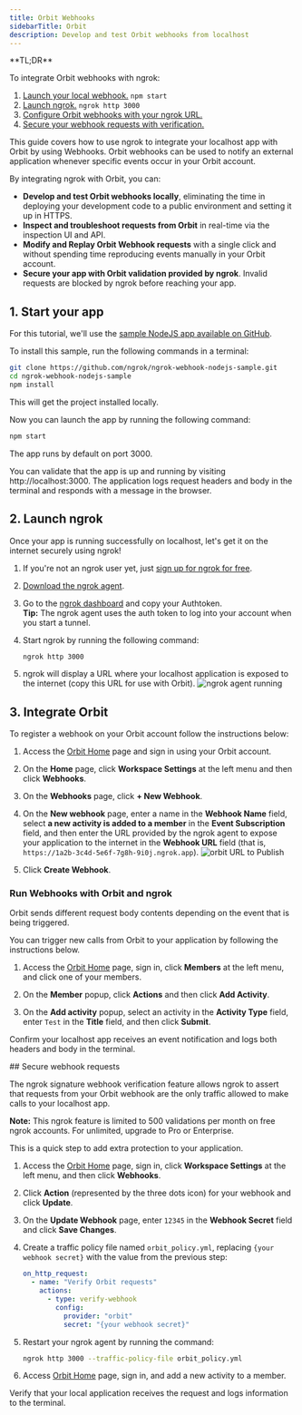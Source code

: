 ```yaml
---
title: Orbit Webhooks
sidebarTitle: Orbit
description: Develop and test Orbit webhooks from localhost
---
```


<Tip>
**TL;DR**



To integrate Orbit webhooks with ngrok:

1. [Launch your local webhook.](#start-your-app) `npm start`
1. [Launch ngrok.](#start-ngrok) `ngrok http 3000`
1. [Configure Orbit webhooks with your ngrok URL.](#setup-webhook)
1. [Secure your webhook requests with verification.](#security)
</Tip>

This guide covers how to use ngrok to integrate your localhost app with Orbit by using Webhooks.
Orbit webhooks can be used to notify an external application whenever specific events occur in your Orbit account.

By integrating ngrok with Orbit, you can:

- **Develop and test Orbit webhooks locally**, eliminating the time in deploying your development code to a public environment and setting it up in HTTPS.
- **Inspect and troubleshoot requests from Orbit** in real-time via the inspection UI and API.
- **Modify and Replay Orbit Webhook requests** with a single click and without spending time reproducing events manually in your Orbit account.
- **Secure your app with Orbit validation provided by ngrok**. Invalid requests are blocked by ngrok before reaching your app.

## 1. Start your app 

For this tutorial, we'll use the [sample NodeJS app available on GitHub](https://github.com/ngrok/ngrok-webhook-nodejs-sample).

To install this sample, run the following commands in a terminal:

```bash
git clone https://github.com/ngrok/ngrok-webhook-nodejs-sample.git
cd ngrok-webhook-nodejs-sample
npm install
```

This will get the project installed locally.

Now you can launch the app by running the following command:

```bash
npm start
```

The app runs by default on port 3000.

You can validate that the app is up and running by visiting http://localhost:3000. The application logs request headers and body in the terminal and responds with a message in the browser.

## 2. Launch ngrok 

Once your app is running successfully on localhost, let's get it on the internet securely using ngrok!

1. If you're not an ngrok user yet, just [sign up for ngrok for free](https://ngrok.com/signup).

1. [Download the ngrok agent](https://download.ngrok.com).

1. Go to the [ngrok dashboard](https://dashboard.ngrok.com) and copy your Authtoken. <br />
   **Tip:** The ngrok agent uses the auth token to log into your account when you start a tunnel.
1. Start ngrok by running the following command:

   ```bash
   ngrok http 3000
   ```

1. ngrok will display a URL where your localhost application is exposed to the internet (copy this URL for use with Orbit).
   ![ngrok agent running](../img/twilio/img/launch_ngrok_tunnel.png)

## 3. Integrate Orbit 

To register a webhook on your Orbit account follow the instructions below:

1. Access the [Orbit Home](https://app.orbit.love/) page and sign in using your Orbit account.

1. On the **Home** page, click **Workspace Settings** at the left menu and then click **Webhooks**.

1. On the **Webhooks** page, click **+ New Webhook**.

1. On the **New webhook** page, enter a name in the **Webhook Name** field, select **a new activity is added to a member** in the **Event Subscription** field, and then enter the URL provided by the ngrok agent to expose your application to the internet in the **Webhook URL** field (that is, `https://1a2b-3c4d-5e6f-7g8h-9i0j.ngrok.app`).
   ![orbit URL to Publish](../img/orbit/img/ngrok_url_configuration_orbit.png)

1. Click **Create Webhook**.

### Run Webhooks with Orbit and ngrok

Orbit sends different request body contents depending on the event that is being triggered.

You can trigger new calls from Orbit to your application by following the instructions below.

1. Access the [Orbit Home](https://app.orbit.love/) page, sign in, click **Members** at the left menu, and click one of your members.

1. On the **Member** popup, click **Actions** and then click **Add Activity**.

1. On the **Add activity** popup, select an activity in the **Activity Type** field, enter `Test` in the **Title** field, and then click **Submit**.

Confirm your localhost app receives an event notification and logs both headers and body in the terminal.

<InspectingRequests />

<ReplayingRequests />
## Secure webhook requests 

The ngrok signature webhook verification feature allows ngrok to assert that requests from your Orbit webhook are the only traffic allowed to make calls to your localhost app.

**Note:** This ngrok feature is limited to 500 validations per month on free ngrok accounts. For unlimited, upgrade to Pro or Enterprise.

This is a quick step to add extra protection to your application.

1. Access the [Orbit Home](https://app.orbit.love/) page, sign in, click **Workspace Settings** at the left menu, and then click **Webhooks**.

1. Click **Action** (represented by the three dots icon) for your webhook and click **Update**.

1. On the **Update Webhook** page, enter `12345` in the **Webhook Secret** field and click **Save Changes**.

1. Create a traffic policy file named `orbit_policy.yml`, replacing `{your webhook secret}` with the value from the previous step:

   ```yaml
   on_http_request:
     - name: "Verify Orbit requests"
       actions:
         - type: verify-webhook
           config:
             provider: "orbit"
             secret: "{your webhook secret}"
   ```

1. Restart your ngrok agent by running the command:

   ```bash
   ngrok http 3000 --traffic-policy-file orbit_policy.yml
   ```

1. Access [Orbit Home](https://app.orbit.love/) page, sign in, and add a new activity to a member.

Verify that your local application receives the request and logs information to the terminal.
